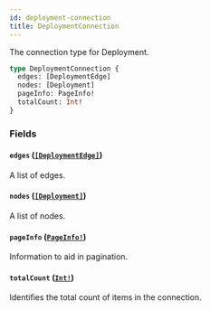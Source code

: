 ```yaml
---
id: deployment-connection
title: DeploymentConnection
---
```


The connection type for Deployment.

```graphql
type DeploymentConnection {
  edges: [DeploymentEdge]
  nodes: [Deployment]
  pageInfo: PageInfo!
  totalCount: Int!
}
```

### Fields

#### `edges` ([`[DeploymentEdge]`](/docs/api/objects/deployment-edge))

A list of edges.

#### `nodes` ([`[Deployment]`](/docs/api/objects/deployment))

A list of nodes.

#### `pageInfo` ([`PageInfo!`](/docs/api/objects/page-info))

Information to aid in pagination.

#### `totalCount` ([`Int!`](/docs/api/scalars/int))

Identifies the total count of items in the connection.

